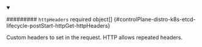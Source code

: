


<details className="config-field" data-expandable="true" open>
<summary>

######### `httpHeaders` <span className="config-field-required" data-required="false">required</span> <span className="config-field-type">object[]</span> <span className="config-field-default"></span> <span className="config-field-enum"></span> {#controlPlane-distro-k8s-etcd-lifecycle-postStart-httpGet-httpHeaders}

Custom headers to set in the request. HTTP allows repeated headers.

</summary>

<PartialHttpheadersreference />


</details>
